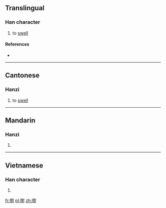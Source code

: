 ==Translingual==

===Han character===
{{Han char|rn=30|rad=口|as=14|sn=17|four=|canj=RTGI,XRTGI|ids=⿰口對}}

# {{context|Cantonese|lang=mul}} to [[swell]]

====References====
* {{Han ref|kx=0212.010|dkj=04465|dj=0434.340|hdz=10696.070|uh=5689|ud=22153}}

----

==Cantonese==

===Hanzi===
{{yue-hanzi|jyut=[[deoi3]]|y=deui3}}

# to [[swell]]

----

==Mandarin==

===Hanzi===
{{cmn-hanzi|pin=[[duō]] ([[duo1]])|wg=to<sup>1</sup>}}

# {{defn|lang=cmn|sort=口14}}

----

==Vietnamese==

===Han character===
{{vi-hantu|[[dối]]|rs=口14}}

# {{defn|lang=vi|sort=口14}}

[[fr:嚉]]
[[pl:嚉]]
[[zh:嚉]]